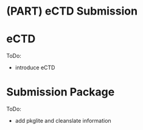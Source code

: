 # (PART) eCTD Submission {-}

# eCTD

ToDo:

- introduce eCTD

# Submission Package

ToDo:

- add pkglite and cleanslate information

